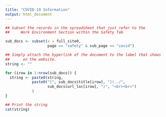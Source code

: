 ```yaml
---
title: "COVID-19 Information"
output: html_document
---
```



```r

## Subset the records in the spreadsheet that just refer to the 
##     Work Environment Section within the Safety Tab

sub_docs <- subset(x = full_site0, 
                   page == "safety" & sub_page == "covid")

## Simply attach the hyperlink of the document to the label that shows up
##      on the website. 
string <- ""

for (irow in 1:nrow(sub_docs)) {
  string <- paste0(string,
            paste0("[", sub_docs$title[irow], "](../",
                   sub_docs$url_loc[irow], ")", "<br><br>")
            )
}

## Print the string
cat(string)
```